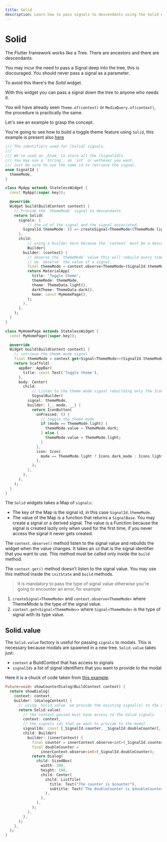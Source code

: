 ```yaml
---
title: Solid
description: Learn how to pass signals to descendants using the Solid widget
---
```


# Solid

The Flutter framework works like a Tree. There are ancestors and there are descendants.

You may incur the need to pass a Signal deep into the tree, this is discouraged.
You should never pass a signal as a parameter.

To avoid this there's the _Solid_ widget.

With this widget you can pass a signal down the tree to anyone who needs it.

You will have already seen `Theme.of(context)` or `MediaQuery.of(context)`, the procedure is practically the same.

Let's see an example to grasp the concept.

You're going to see how to build a toggle theme feature using `Solid`, this example is present also [here](/examples/toggle-theme)

```dart
/// The identifiers used for [Solid] signals.
/// 
/// We've used an _Enum_ to store all the [SignalId]s.
/// You may use a `String`, an `int` or wethever you want.
/// Just be sure to use the same id to retrieve the signal.
enum SignalId {
  themeMode,
}

class MyApp extends StatelessWidget {
  const MyApp({super.key});

  @override
  Widget build(BuildContext context) {
    // Provide the `themeMode` signal to descendants
    return Solid(
      signals: {
          // the id of the signal and the signal associated.
        SignalId.themeMode: () => createSignal<ThemeMode>(ThemeMode.light),
      },
      child:
          // using a builder here because the `context` must be a descendant of [Solid]
          Builder(
        builder: (context) {
          // observe the `themeMode` value this will rebuild every time the themeMode signal changes.
          // we `observe` the value of a signal. 
          final themeMode = context.observe<ThemeMode>(SignalId.themeMode);
          return MaterialApp(
            title: 'Toggle theme',
            themeMode: themeMode,
            theme: ThemeData.light(),
            darkTheme: ThemeData.dark(),
            home: const MyHomePage(),
          );
        },
      ),
    );
  }
}

class MyHomePage extends StatelessWidget {
  const MyHomePage({super.key});

  @override
  Widget build(BuildContext context) {
    // retrieve the theme mode signal
    final themeMode = context.get<Signal<ThemeMode>>(SignalId.themeMode); // [4]
    return Scaffold(
      appBar: AppBar(
        title: const Text('Toggle theme'),
      ),
      body: Center(
        child:
            // Listen to the theme mode signal rebuilding only the IconButton
            SignalBuilder(
          signal: themeMode,
          builder: (_, mode, __) {
            return IconButton(
              onPressed: () {
                // toggle the theme mode
                if (mode == ThemeMode.light) {
                  themeMode.value = ThemeMode.dark;
                } else {
                  themeMode.value = ThemeMode.light;
                }
              },
              icon: Icon(
                mode == ThemeMode.light ? Icons.dark_mode : Icons.light_mode,
              ),
            );
          },
        ),
      ),
    );
  }
}
```


The `Solid` widgets takes a Map of `signals`:

- The key of the Map is the signal id, in this case `SignalId.themeMode`.
- The value of the Map is a function that returns a `SignalBase`. You may create a signal or a derived signal. The value is a Function because the signal is created lazily only when used for the first time, if you never access the signal it never gets created.

The `context.observe()` method listen to the signal value and rebuilds the widget when the value changes. It takes an `id` that is the signal identifier that you want to use. This method must be called only inside the `build` method.

The `context.get()` method doesn't listen to the signal value. You may use this method inside the `initState` and `build` methods.

> It is mandatory to pass the type of signal value otherwise you're going to encounter an error, for example:

1. `createSignal<ThemeMode>` and `context.observe<ThemeMode>` where ThemeMode is the type of the signal value.
2. `context.get<Signal<ThemeMode>>` where `Signal<ThemeMode>` is the type of signal with its type value.

## Solid.value

The `Solid.value` factory is useful for passing `signals` to modals.
This is necessary because modals are spawned in a new tree.
`Solid.value` takes just:
- `context` a BuildContext that has access to signals
- `signalIds` a list of signal identifiers that you want to provide to the modal

Here it is a chuck of code taken from [this example](/examples/general).

```dart
Future<void> showCounterDialog(BuildContext context) {
  return showDialog(
    context: context,
    builder: (dialogContext) {
      // using `Solid.value` we provide the existing signal(s) to the dialog
      return Solid.value(
        // the context passed must have access to the Solid signals
        context: context,
        // the signals ids that we want to provide to the modal
        signalIds: const [_SignalId.counter, _SignalId.doubleCounter],
        child: Builder(
          builder: (innerContext) {
            final counter = innerContext.observe<int>(_SignalId.counter);
            final doubleCounter =
                innerContext.observe<int>(_SignalId.doubleCounter);
            return Dialog(
              child: SizedBox(
                width: 200,
                height: 100,
                child: Center(
                  child: ListTile(
                    title: Text("The counter is $counter"),
                    subtitle: Text('The doubleCounter is $doubleCounter'),
                  ),
                ),
              ),
            );
          },
        ),
      );
    },
  );
}
```
